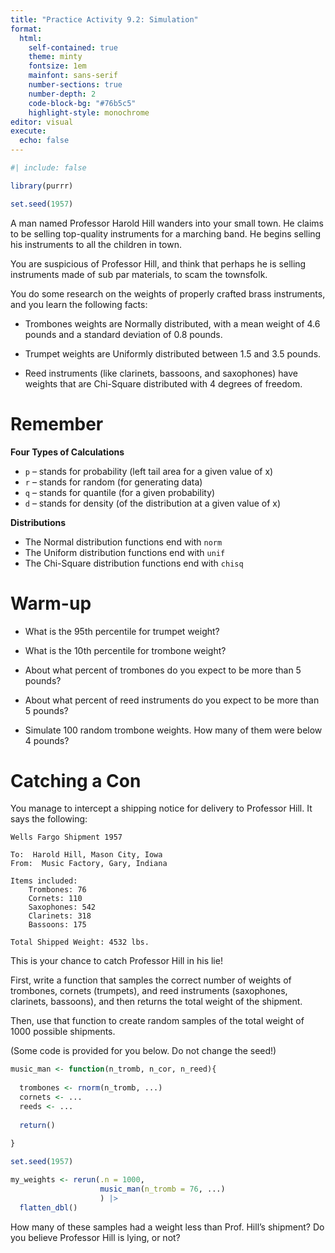 ```yaml
---
title: "Practice Activity 9.2: Simulation"
format: 
  html: 
    self-contained: true
    theme: minty
    fontsize: 1em
    mainfont: sans-serif
    number-sections: true
    number-depth: 2
    code-block-bg: "#76b5c5"
    highlight-style: monochrome
editor: visual
execute: 
  echo: false
---
```


```r
#| include: false

library(purrr)

set.seed(1957)
```

A man named Professor Harold Hill wanders into your small town. He claims to be selling top-quality instruments for a marching band. He begins selling his instruments to all the children in town.

You are suspicious of Professor Hill, and think that perhaps he is selling instruments made of sub par materials, to scam the townsfolk.

You do some research on the weights of properly crafted brass instruments, and you learn the following facts:

-   Trombones weights are Normally distributed, with a mean weight of 4.6 pounds and a standard deviation of 0.8 pounds.

-   Trumpet weights are Uniformly distributed between 1.5 and 3.5 pounds.

-   Reed instruments (like clarinets, bassoons, and saxophones) have weights that are Chi-Square distributed with 4 degrees of freedom.

# Remember

**Four Types of Calculations**

-   `p` -- stands for probability (left tail area for a given value of x)
-   `r` -- stands for random (for generating data)
-   `q` -- stands for quantile (for a given probability)
-   `d` -- stands for density (of the distribution at a given value of x)

**Distributions**

-   The Normal distribution functions end with `norm`
-   The Uniform distribution functions end with `unif`
-   The Chi-Square distribution functions end with `chisq`

# Warm-up

-   What is the 95th percentile for trumpet weight?

-   What is the 10th percentile for trombone weight?

-   About what percent of trombones do you expect to be more than 5 pounds?

-   About what percent of reed instruments do you expect to be more than 5 pounds?

-   Simulate 100 random trombone weights. How many of them were below 4 pounds?

# Catching a Con

You manage to intercept a shipping notice for delivery to Professor Hill. It says the following:

    Wells Fargo Shipment 1957

    To:  Harold Hill, Mason City, Iowa
    From:  Music Factory, Gary, Indiana

    Items included:
        Trombones: 76
        Cornets: 110
        Saxophones: 542
        Clarinets: 318
        Bassoons: 175
        
    Total Shipped Weight: 4532 lbs.

This is your chance to catch Professor Hill in his lie!

First, write a function that samples the correct number of weights of trombones, cornets (trumpets), and reed instruments (saxophones, clarinets, bassoons), and then returns the total weight of the shipment.

Then, use that function to create random samples of the total weight of 1000 possible shipments.

(Some code is provided for you below. Do not change the seed!)

```r
music_man <- function(n_tromb, n_cor, n_reed){
  
  trombones <- rnorm(n_tromb, ...)
  cornets <- ...
  reeds <- ...
  
  return()
  
}

set.seed(1957)

my_weights <- rerun(.n = 1000, 
                    music_man(n_tromb = 76, ...)
                    ) |> 
  flatten_dbl()
```

How many of these samples had a weight less than Prof. Hill's shipment? Do you believe Professor Hill is lying, or not?
